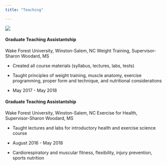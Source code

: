 ```yaml
---
title: "Teaching"

---
```



![](https://media.giphy.com/media/kvcqO3ojVie2I/giphy.gif)

#### **Graduate Teaching Assistantship**
Wake Forest University, Winston-Salem, NC
Weight Training, Supervisor-Sharon Woodard, MS

* Created all course materials (syllabus, lectures, labs, tests)

* Taught principles of weight training, muscle anatomy, exercise programming, proper form and technique, and nutritional considerations

* May 2017 - May 2018

#### **Graduate Teaching Assistantship**
Wake Forest University, Winston-Salem, NC
Exercise for Health, Supervisor-Sharon Woodard, MS

* Taught lectures and labs for introductory health and exercise science course

* August 2016 - May 2018

* Cardiorespiratory and muscular fitness, flexibility, injury prevention, sports nutrition